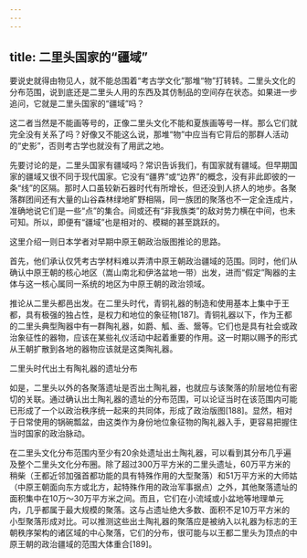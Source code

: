 ```yaml
---
---
---
```

title: 二里头国家的“疆域”
---




要说史就得由物见人，就不能总围着“考古学文化”那堆“物”打转转。二里头文化的分布范围，说到底还是二里头人用的东西及其仿制品的空间存在状态。如果进一步追问，它就是二里头国家的“疆域”吗？

这二者当然是不能画等号的，正像二里头文化不能和夏族画等号一样。那么它们就完全没有关系了吗？好像又不能这么说，那堆“物”中应当有它背后的那群人活动的“史影”，否则考古学也就没有了用武之地。

先要讨论的是，二里头国家有疆域吗？常识告诉我们，有国家就有疆域。但早期国家的疆域又很不同于现代国家。它没有“疆界”或“边界”的概念，没有非此即彼的一条“线”的区隔。那时人口虽较新石器时代有所增长，但还没到人挤人的地步。各聚落群团间还有大量的山谷森林绿地旷野相隔，同一族团的聚落也不一定全连成片，准确地说它们是一些“点”的集合。间或还有“非我族类”的敌对势力横在中间，也未可知。所以，即便有“疆域”也是相对的、模糊的甚至跳跃的。

这里介绍一则日本学者对早期中原王朝政治版图推论的思路。

首先，他们承认仅凭考古学材料难以弄清中原王朝政治疆域的范围。同时，他们从确认中原王朝的核心地区（嵩山南北和伊洛盆地一带）出发，进而“假定”陶器的主体与这一核心属同一系统的地区为中原王朝的政治领域。

推论从二里头都邑出发。在二里头时代，青铜礼器的制造和使用基本上集中于王都，具有极强的独占性，是权力和地位的象征物[187]。青铜礼器以下，作为王都的二里头典型陶器中有一群陶礼器，如爵、觚、盉、鬶等。它们也是具有社会或政治象征性的器物，应该在某些礼仪活动中起着重要的作用。这一时期以赐予的形式从王朝扩散到各地的器物应该就是这类陶礼器。



二里头时代出土有陶礼器的遗址分布



如是，二里头以外的各聚落遗址是否出土陶礼器，也就应与该聚落的阶层地位有密切的关联。通过确认出土陶礼器的遗址的分布范围，可以论证当时在该范围内可能已形成了一个以政治秩序统一起来的共同体，形成了政治版图[188]。显然，相对于日常使用的锅碗瓢盆，由这类作为身份地位象征物的陶礼器入手，更容易把握住当时国家的政治脉动。

在二里头文化分布范围内至少有20余处遗址出土陶礼器，可以看到其分布几乎遍及整个二里头文化分布圈。除了超过300万平方米的二里头遗址，60万平方米的稍柴（王都近邻加强首都功能的具有特殊作用的大型聚落）和51万平方米的大师姑（中原王朝面向东方或北方，起特殊作用的政治军事据点）之外，其他聚落遗址的面积集中在10万～30万平方米之间。而且，它们在小流域或小盆地等地理单元内，几乎都属于最大规模的聚落。这与占遗址绝大多数、面积不足10万平方米的小型聚落形成对比。可以推测这些出土陶礼器的聚落应是被纳入以礼器为标志的王朝秩序架构的诸区域的中心聚落，它们的分布，很可能与以王都二里头为顶点的中原王朝的政治疆域的范围大体重合[189]。